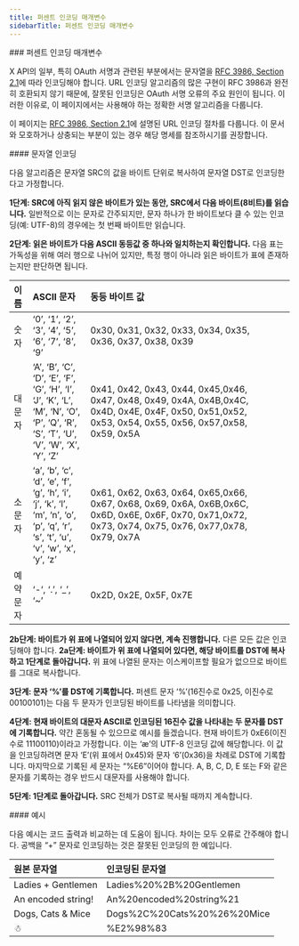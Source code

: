 ```yaml
---
title: 퍼센트 인코딩 매개변수
sidebarTitle: 퍼센트 인코딩 매개변수
---
```




<div id="percent-encoding-parameters">
  ### 퍼센트 인코딩 매개변수
</div>

X API의 일부, 특히 OAuth 서명과 관련된 부분에서는 문자열을 [RFC 3986, Section 2.1](http://tools.ietf.org/html/rfc3986#section-2.1)에 따라 인코딩해야 합니다. URL 인코딩 알고리즘의 많은 구현이 RFC 3986과 완전히 호환되지 않기 때문에, 잘못된 인코딩은 OAuth 서명 오류의 주요 원인이 됩니다. 이러한 이유로, 이 페이지에서는 사용해야 하는 정확한 서명 알고리즘을 다룹니다.

이 페이지는 [RFC 3986, Section 2.1](http://tools.ietf.org/html/rfc3986#section-2.1)에 설명된 URL 인코딩 절차를 다룹니다. 이 문서와 모호하거나 상충되는 부분이 있는 경우 해당 명세를 참조하시기를 권장합니다.
 

<div id="encoding-a-string">
  #### 문자열 인코딩
</div>

다음 알고리즘은 문자열 SRC의 값을 바이트 단위로 복사하여 문자열 DST로 인코딩한다고 가정합니다.

**1단계: SRC에 아직 읽지 않은 바이트가 있는 동안, SRC에서 다음 바이트(8비트)를 읽습니다.** 일반적으로 이는 문자로 간주되지만, 문자 하나가 한 바이트보다 클 수 있는 인코딩(예: UTF-8)의 경우에는 첫 번째 바이트만 읽습니다.

**2단계: 읽은 바이트가 다음 ASCII 동등값 중 하나와 일치하는지 확인합니다.** 다음 표는 가독성을 위해 여러 행으로 나뉘어 있지만, 특정 행이 아니라 읽은 바이트가 표에 존재하는지만 판단하면 됩니다.

| 이름 | ASCII 문자 | 동등 바이트 값 |
| :--- | :--- | :--- |
| 숫자 | ‘0’, ‘1’, ‘2’, ‘3’, ‘4’, ‘5’, ‘6’, ‘7’, ‘8’, ‘9’ | 0x30, 0x31, 0x32, 0x33, 0x34, 0x35, 0x36, 0x37, 0x38, 0x39 |
| 대문자 | ‘A’, ‘B’, ‘C’, ‘D’, ‘E’, ‘F’, ‘G’, ‘H’, ‘I’, ‘J’, ‘K’, ‘L’, ‘M’, ‘N’, ‘O’, ‘P’, ‘Q’, ‘R’, ‘S’, ‘T’, ‘U’, ‘V’, ‘W’, ‘X’, ‘Y’, ‘Z’ | 0x41, 0x42, 0x43, 0x44, 0x45,0x46, 0x47, 0x48, 0x49, 0x4A, 0x4B,0x4C, 0x4D, 0x4E, 0x4F, 0x50, 0x51,0x52, 0x53, 0x54, 0x55, 0x56, 0x57,0x58, 0x59, 0x5A |
| 소문자 | ‘a’, ‘b’, ‘c’, ‘d’, ‘e’, ‘f’, ‘g’, ‘h’, ‘i’, ‘j’, ‘k’, ‘l’, ‘m’, ‘n’, ‘o’, ‘p’, ‘q’, ‘r’, ‘s’, ‘t’, ‘u’, ‘v’, ‘w’, ‘x’, ‘y’, ‘z’ | 0x61, 0x62, 0x63, 0x64, 0x65,0x66, 0x67, 0x68, 0x69, 0x6A, 0x6B,0x6C, 0x6D, 0x6E, 0x6F, 0x70, 0x71,0x72, 0x73, 0x74, 0x75, 0x76, 0x77,0x78, 0x79, 0x7A |
| 예약 문자 | ‘-‘, ‘.’, ‘_’, ‘~’ | 0x2D, 0x2E, 0x5F, 0x7E |

**2b단계: 바이트가 위 표에 나열되어 있지 않다면, 계속 진행합니다.** 다른 모든 값은 인코딩해야 합니다. **2a단계: 바이트가 위 표에 나열되어 있다면, 해당 바이트를 DST에 복사하고 1단계로 돌아갑니다.** 위 표에 나열된 문자는 이스케이프할 필요가 없으므로 바이트를 그대로 복사합니다.

**3단계: 문자 ‘%’를 DST에 기록합니다.** 퍼센트 문자 ‘%’(16진수로 0x25, 이진수로 00100101)는 다음 두 문자가 인코딩된 바이트를 나타냄을 의미합니다.

**4단계: 현재 바이트의 대문자 ASCII로 인코딩된 16진수 값을 나타내는 두 문자를 DST에 기록합니다.** 약간 혼동될 수 있으므로 예시를 들겠습니다. 현재 바이트가 0xE6(이진수로 11100110)이라고 가정합니다. 이는 ‘æ’의 UTF-8 인코딩 값에 해당합니다. 이 값을 인코딩하려면 문자 ‘E’(위 표에서 0x45)와 문자 ‘6’(0x36)을 차례로 DST에 기록합니다. 마지막으로 기록된 세 문자는 “%E6”이어야 합니다. A, B, C, D, E 또는 F와 같은 문자를 기록하는 경우 반드시 대문자를 사용해야 합니다.

**5단계: 1단계로 돌아갑니다.** SRC 전체가 DST로 복사될 때까지 계속합니다.
 

<div id="examples">
  #### 예시
</div>

다음 예시는 코드 출력과 비교하는 데 도움이 됩니다. 차이는 모두 오류로 간주해야 합니다. 공백을 “+” 문자로 인코딩하는 것은 잘못된 인코딩의 한 예입니다.

| 원본 문자열 | 인코딩된 문자열 |
| :--- | :--- |
| Ladies + Gentlemen | Ladies%20%2B%20Gentlemen |
| An encoded string! | An%20encoded%20string%21 |
| Dogs, Cats & Mice | Dogs%2C%20Cats%20%26%20Mice |
| ☃   | %E2%98%83 |